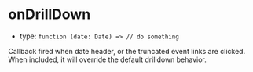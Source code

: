 
# onDrillDown

<Canvas>
  <Story id="props--cal-on-drill-down" />
</Canvas>

- type: `function (date: Date) => // do something`

Callback fired when date header, or the truncated event links are clicked. When included, it will override the default drilldown behavior.
